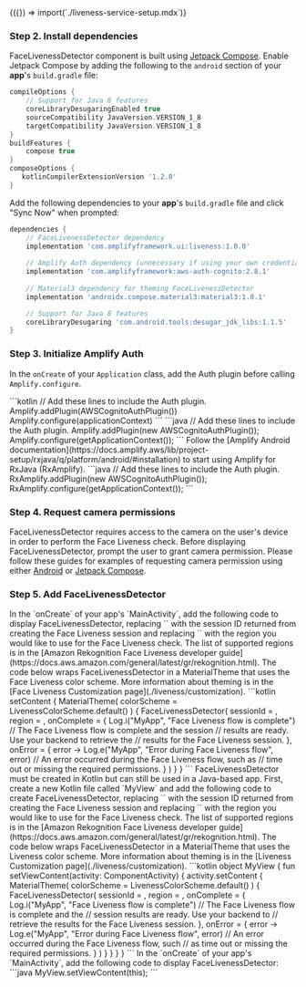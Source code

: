 
<Fragment>
  {({}) => import(`./liveness-service-setup.mdx`)}
</Fragment>

### Step 2. Install dependencies

FaceLivenessDetector component is built using [Jetpack Compose](https://developer.android.com/jetpack/compose). Enable Jetpack Compose by adding the following to the `android` section of your **app**'s `build.gradle` file:

```groovy
compileOptions {
    // Support for Java 8 features
    coreLibraryDesugaringEnabled true
    sourceCompatibility JavaVersion.VERSION_1_8
    targetCompatibility JavaVersion.VERSION_1_8
}
buildFeatures {
    compose true
}
composeOptions {
   kotlinCompilerExtensionVersion '1.2.0'
}
```

Add the following dependencies to your **app**'s `build.gradle` file and click "Sync Now" when prompted:

```groovy
dependencies {
    // FaceLivenessDetector dependency
    implementation 'com.amplifyframework.ui:liveness:1.0.0'
    
    // Amplify Auth dependency (unnecessary if using your own credentials provider)
    implementation 'com.amplifyframework:aws-auth-cognito:2.8.1'
    
    // Material3 dependency for theming FaceLivenessDetector
    implementation 'androidx.compose.material3:material3:1.0.1'

    // Support for Java 8 features
    coreLibraryDesugaring 'com.android.tools:desugar_jdk_libs:1.1.5'
}
```

### Step 3. Initialize Amplify Auth

In the `onCreate` of your `Application` class, add the Auth plugin before calling `Amplify.configure`.

<Tabs justifyContent="flex-start">
  <TabItem title="Kotlin">
    <ExampleCode>
    ```kotlin
    // Add these lines to include the Auth plugin.
    Amplify.addPlugin(AWSCognitoAuthPlugin())
    Amplify.configure(applicationContext)
    ```
    </ExampleCode>
  </TabItem>
  <TabItem title="Java">
    <ExampleCode>
    ```java
    // Add these lines to include the Auth plugin.
    Amplify.addPlugin(new AWSCognitoAuthPlugin());
    Amplify.configure(getApplicationContext());
    ```
    </ExampleCode>
  </TabItem>
  <TabItem title="RxJava">
      Follow the [Amplify Android documentation](https://docs.amplify.aws/lib/project-setup/rxjava/q/platform/android/#installation) to start using Amplify for RxJava (RxAmplify).
      <ExampleCode>
      ```java
      // Add these lines to include the Auth plugin.
      RxAmplify.addPlugin(new AWSCognitoAuthPlugin());
      RxAmplify.configure(getApplicationContext());
      ```
      </ExampleCode>
    </TabItem>
</Tabs>

### Step 4. Request camera permissions

FaceLivenessDetector requires access to the camera on the user's device in order to perform the Face Liveness check. Before displaying FaceLivenessDetector, prompt the user to grant camera permission. Please follow these guides for examples of requesting camera permission using either [Android](https://developer.android.com/training/permissions/requesting) or [Jetpack Compose](https://google.github.io/accompanist/permissions/).

### Step 5. Add FaceLivenessDetector

<Tabs justifyContent="flex-start">
  <TabItem title="Kotlin">
    In the `onCreate` of your app's `MainActivity`, add the following code to display FaceLivenessDetector, replacing `<session ID>` with the session ID returned from creating the Face Liveness session and replacing `<region>` with the region you would like to use for the Face Liveness check. The list of supported regions is in the [Amazon Rekognition Face Liveness developer guide](https://docs.aws.amazon.com/general/latest/gr/rekognition.html). The code below wraps FaceLivenessDetector in a MaterialTheme that uses the Face Liveness color scheme. More information about theming is in the [Face Liveness Customization page](./liveness/customization).
    <ExampleCode>
    ```kotlin
    setContent {
        MaterialTheme(
            colorScheme = LivenessColorScheme.default()
        ) {
            FaceLivenessDetector(
                sessionId = <session ID>,
                region = <region>,
                onComplete = {
                     Log.i("MyApp", "Face Liveness flow is complete")
                     // The Face Liveness flow is complete and the session
                     // results are ready. Use your backend to retrieve the
                     // results for the Face Liveness session.
                },
                onError = { error ->
                     Log.e("MyApp", "Error during Face Liveness flow", error)
                     // An error occurred during the Face Liveness flow, such as
                     // time out or missing the required permissions.
                }
            )
        }
    }
    ```
    </ExampleCode>
  </TabItem>
  <TabItem title="Java">
    FaceLivenessDetector must be created in Kotlin but can still be used in a Java-based app. First, create a new Kotlin file called `MyView` and add the following code to create FaceLivenessDetector, replacing `<session ID>` with the session ID returned from creating the Face Liveness session and replacing `<region>` with the region you would like to use for the Face Liveness check. The list of supported regions is in the [Amazon Rekognition Face Liveness developer guide](https://docs.aws.amazon.com/general/latest/gr/rekognition.html). The code below wraps FaceLivenessDetector in a MaterialTheme that uses the Liveness color scheme. More information about theming is in the [Liveness Customization page](./liveness/customization).
    <ExampleCode>
    ```kotlin
    object MyView {
        fun setViewContent(activity: ComponentActivity) {
            activity.setContent {
                MaterialTheme(
                    colorScheme = LivenessColorScheme.default()
                ) {
                    FaceLivenessDetector(
                        sessionId = <session ID>,
                        region = <region>,
                        onComplete = {
                            Log.i("MyApp", "Face Liveness flow is complete")
                            // The Face Liveness flow is complete and the
                            // session results are ready. Use your backend to
                            // retrieve the results for the Face Liveness session.
                        },
                        onError = { error ->
                            Log.e("MyApp", "Error during Face Liveness flow", error)
                            // An error occurred during the Face Liveness flow, such
                            // as time out or missing the required permissions.
                        }
                    )
                }
            }
        }
    }
    ```
    </ExampleCode>
    In the `onCreate` of your app's `MainActivity`, add the following code to display FaceLivenessDetector:
    <ExampleCode>
    ```java
    MyView.setViewContent(this);
    ```
    </ExampleCode>
  </TabItem>
</Tabs>
